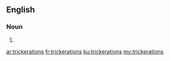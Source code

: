 ==English==

===Noun===
{{head|en|plural}}

# {{plural of|trickeration|lang=en}}

[[ar:trickerations]]
[[fr:trickerations]]
[[ku:trickerations]]
[[my:trickerations]]